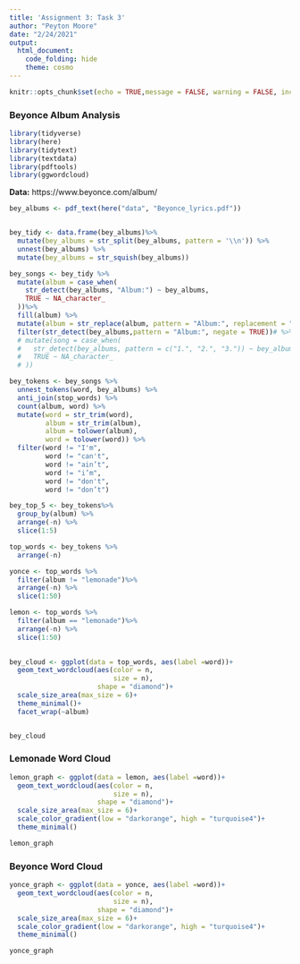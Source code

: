```yaml
---
title: 'Assignment 3: Task 3'
author: "Peyton Moore"
date: "2/24/2021"
output:  
  html_document:
    code_folding: hide
    theme: cosmo
---
```


```r
knitr::opts_chunk$set(echo = TRUE,message = FALSE, warning = FALSE, include = FALSE)
```


### Beyonce Album Analysis 

```r
library(tidyverse)
library(here)
library(tidytext)
library(textdata)
library(pdftools)
library(ggwordcloud)
```


**Data:** https://www.beyonce.com/album/
```r
bey_albums <- pdf_text(here("data", "Beyonce_lyrics.pdf"))


bey_tidy <- data.frame(bey_albums)%>% 
  mutate(bey_albums = str_split(bey_albums, pattern = '\\n')) %>% 
  unnest(bey_albums) %>% 
  mutate(bey_albums = str_squish(bey_albums))

bey_songs <- bey_tidy %>% 
  mutate(album = case_when(
    str_detect(bey_albums, "Album:") ~ bey_albums,
    TRUE ~ NA_character_
  ))%>% 
  fill(album) %>% 
  mutate(album = str_replace(album, pattern = "Album:", replacement = "")) %>% 
  filter(str_detect(bey_albums,pattern = "Album:", negate = TRUE))# %>% 
  # mutate(song = case_when(
  #   str_detect(bey_albums, pattern = c("1.", "2.", "3.")) ~ bey_albums,
  #   TRUE ~ NA_character_
  # ))

bey_tokens <- bey_songs %>% 
  unnest_tokens(word, bey_albums) %>% 
  anti_join(stop_words) %>% 
  count(album, word) %>% 
  mutate(word = str_trim(word),
         album = str_trim(album),
         album = tolower(album), 
         word = tolower(word)) %>% 
  filter(word != "I'm", 
         word != "can't", 
         word != "ain’t", 
         word != "i’m",
         word != "don't", 
         word != "don’t")

bey_top_5 <- bey_tokens%>% 
  group_by(album) %>% 
  arrange(-n) %>% 
  slice(1:5)  
```


```r

top_words <- bey_tokens %>% 
  arrange(-n)

yonce <- top_words %>%
  filter(album != "lemonade")%>% 
  arrange(-n) %>% 
  slice(1:50)

lemon <- top_words %>% 
  filter(album == "lemonade")%>% 
  arrange(-n) %>% 
  slice(1:50)
  

bey_cloud <- ggplot(data = top_words, aes(label =word))+
  geom_text_wordcloud(aes(color = n, 
                          size = n), 
                      shape = "diamond")+
  scale_size_area(max_size = 6)+
  theme_minimal()+
  facet_wrap(~album)


bey_cloud
```

### Lemonade Word Cloud

```r
lemon_graph <- ggplot(data = lemon, aes(label =word))+
  geom_text_wordcloud(aes(color = n, 
                          size = n), 
                      shape = "diamond")+
  scale_size_area(max_size = 6)+
  scale_color_gradient(low = "darkorange", high = "turquoise4")+
  theme_minimal()

lemon_graph
```

### Beyonce Word Cloud

```r
yonce_graph <- ggplot(data = yonce, aes(label =word))+
  geom_text_wordcloud(aes(color = n, 
                          size = n), 
                      shape = "diamond")+
  scale_size_area(max_size = 6)+
  scale_color_gradient(low = "darkorange", high = "turquoise4")+
  theme_minimal()

yonce_graph
```

